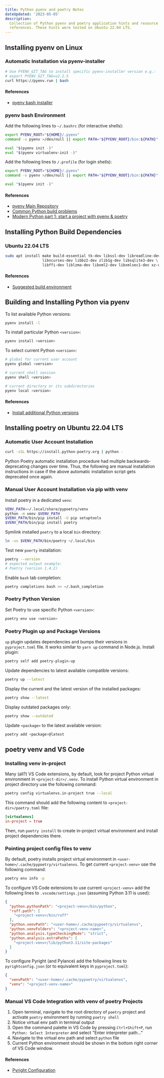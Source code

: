 ```yaml
---
title: Python pyenv and poetry Notes
dateUpdated: '2023-05-05'
description:
  Collection of Python pyenv and poetry application hints and resource
  references. These hints were tested on Ubuntu 22.04 LTS.
---
```


## Installing pyenv on Linux

### Automatic Installation via pyenv-installer

```bash
# Use PYENV_GIT_TAG to install specific pyenv-installer version e.g.:
# export PYENV_GIT_TAG=v2.2.5
curl https://pyenv.run | bash
```

#### References

- [pyenv bash installer](https://github.com/pyenv/pyenv-installer)

### pyenv bash Environment

Add the following lines to `~/.bashrc` (for interactive shells):

```bash
export PYENV_ROOT="${HOME}/.pyenv"
command -v pyenv >/dev/null || export PATH="${PYENV_ROOT}/bin:${PATH}"

eval "$(pyenv init -)"
eval "$(pyenv virtualenv-init -)"
```

Add the following lines to `/.profile` (for login shells):

```bash
export PYENV_ROOT="${HOME}/.pyenv"
command -v pyenv >/dev/null || export PATH="${PYENV_ROOT}/bin:${PATH}"

eval "$(pyenv init -)"
```

#### References

- [pyenv Main Repository](https://github.com/pyenv/pyenv/)
- [Common Python build problems](https://github.com/pyenv/pyenv/wiki/Common-build-problems)
- [Modern Python part 1: start a project with pyenv & poetry](https://www.adaltas.com/en/2021/06/09/pyrepo-project-initialization/)

## Installing Python Build Dependencies

### Ubuntu 22.04 LTS

```bash
sudo apt install make build-essential tk-dev libssl-dev libreadline-dev \
                 libncurses-dev libbz2-dev zlib1g-dev libsqlite3-dev \
                 libffi-dev liblzma-dev libxml2-dev libxmlsec1-dev xz-utils curl
```

#### References

- [Suggested build environment](https://github.com/pyenv/pyenv/wiki#suggested-build-environment)

## Building and Installing Python via pyenv

To list available Python versions:

```bash
pyenv install -l
```

To install particular Python `<version>`:

```bash
pyenv install <version>
```

To select current Python `<version>`:

```bash
# global for current user account
pyenv global <version>

# current shell session
pyenv shell <version>

# current directory or its subdirectories
pyenv local <version>
```

#### References

- [Install additional Python versions](https://github.com/pyenv/pyenv/#install-additional-python-versions)


## Installing poetry on Ubuntu 22.04 LTS

### Automatic User Account Installation

```bash
curl -sSL https://install.python-poetry.org | python -
```

Python Poetry automatic installation procedure had multiple
backwards-deprecating changes over time. Thus, the following are manual
installation instructions in case if the above automatic installation script
gets deprecated once again.

### Manual User Account Installation via pip with venv

Install poetry in a dedicated `venv`:

```bash
VENV_PATH=~/.local/share/pypoetry/venv
python -m venv $VENV_PATH
$VENV_PATH/bin/pip install -U pip setuptools
$VENV_PATH/bin/pip install poetry
```

Symlink installed `poetry` to a local `bin` directory:

```bash
ln -vs $VENV_PATH/bin/poetry ~/.local/bin
```

Test new `poerty` installation:

```bash
poetry --version
# expected output example:
# Poetry (version 1.4.2)
```

Enable `bash` tab completion:

```bash
poetry completions bash >> ~/.bash_completion
```

### Poetry Python Version

Set Poetry to use specific Python `<version>`:

```bash
poetry env use <version>
```

### Poetry Plugin up and Package Versions

`up` plugin updates dependencies and bumps their versions in `pyproject.toml`
file. It works similar to `yarn up` command in Node.js. Install plugin:

```bash
poetry self add poetry-plugin-up
```

Update dependencies to latest available compatible versions:

```bash
poetry up --latest
```

Display the current and the latest version of the installed packages:

```bash
poetry show --latest
```

Display outdated packages only:

```bash
poetry show --outdated
```
Update 	`<package>` to the latest available version:

```bash
poetry add <package>@latest
```

## poetry venv and VS Code

### Installing venv in-project

Many (all?) VS Code extensions, by default, look for project Python virtual
environment in `<project-dir>/.venv`. To install Python virtual environment in
project directory use the following command:

```bash
poetry config virtualenvs.in-project true --local
```

This command should add the following content to `<project-dir>/poetry.toml` file:

```toml
[virtualenvs]
in-project = true
```

Then, run `poetry install` to create in-project virtual environment and install
project dependencies there.

### Pointing project config files to venv

By default, poetry installs project virtual environment in
`<user-home>/.cache/pypoetry/virtualenvs`. To get current `<project-venv>` use
the following command:

```bash
poetry env info -p
```

To configure VS Code extensions to use current `<project-venv>` add the
following lines to `.vscode/settings.json` (assuming Python 3.11 is used):

```json
{
  "python.pythonPath": "<project-venv>/bin/python",
  "ruff.path": [
    "<project-venv>/bin/ruff"
  ],
  "python.venvPath": "<user-home>/.cache/pypoetry/virtualenvs",
  "python.venvFolders": "<project-venv-name>",
  "python.analysis.typeCheckingMode": "strict",
  "python.analysis.extraPaths": [
    "<project-venv>/lib/python3.11/site-packages"
  ]
}
```

To configure Pyright (and Pylance) add the following lines to
`pyrightconfig.json` (or to equivalent keys in `pyproject.toml`):

```json
{
  "venvPath": "<user-home>/.cache/pypoetry/virtualenvs",
  "venv": "<project-venv-name>"
}
```

### Manual VS Code Integration with venv of poetry Projects

1. Open terminal, navigate to the root directory of `poetry` project and
   activate `poetry` environment by running `poetry shell`
1. Notice virtual env path in terminal output
1. Open the command palette in VS Code by pressing `Ctrl+Shift+P`, run
   `Python: Select Interpreter` and select "Enter interpreter path..."
1. Navigate to the virtual env path and select `python` file
1. Current Python environment should be shown in the bottom right corner of VS
   Code window.

#### References

- [Pyright Configuration](https://github.com/microsoft/pyright/blob/main/docs/configuration.md)
